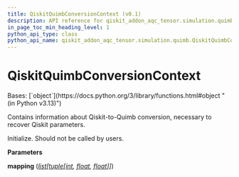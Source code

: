 ```yaml
---
title: QiskitQuimbConversionContext (v0.1)
description: API reference for qiskit_addon_aqc_tensor.simulation.quimb.QiskitQuimbConversionContext in qiskit-addon-aqc-tensor v0.1
in_page_toc_min_heading_level: 1
python_api_type: class
python_api_name: qiskit_addon_aqc_tensor.simulation.quimb.QiskitQuimbConversionContext
---
```


# QiskitQuimbConversionContext

<Class id="qiskit_addon_aqc_tensor.simulation.quimb.QiskitQuimbConversionContext" isDedicatedPage={true} github="https://github.com/Qiskit/qiskit-addon-aqc-tensor/tree/stable/0.1/qiskit_addon_aqc_tensor/simulation/quimb/__init__.py#L180-L185" signature="QiskitQuimbConversionContext(mapping, /)" modifiers="class">
  Bases: [`object`](https://docs.python.org/3/library/functions.html#object "(in Python v3.13)")

  Contains information about Qiskit-to-Quimb conversion, necessary to recover Qiskit parameters.

  Initialize. Should not be called by users.

  **Parameters**

  **mapping** ([*list*](https://docs.python.org/3/library/stdtypes.html#list "(in Python v3.13)")*\[*[*tuple*](https://docs.python.org/3/library/stdtypes.html#tuple "(in Python v3.13)")*\[*[*int*](https://docs.python.org/3/library/functions.html#int "(in Python v3.13)")*,* [*float*](https://docs.python.org/3/library/functions.html#float "(in Python v3.13)")*,* [*float*](https://docs.python.org/3/library/functions.html#float "(in Python v3.13)")*]]*)
</Class>

